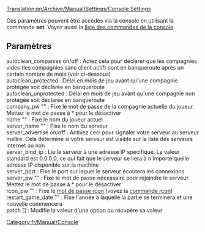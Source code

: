 [[Translation:en/Archive/Manual/Settings/Console Settings]]


Ces paramètres peuvent être accédés via la console en utilisant la commande '''set'''. Voyez aussi la [[fr/Manual/Commandes de console|liste des commandes de la console]].
== Paramètres ==
; autoclean_companies on/off : Actez cela pour déclarer que les compagnies vides (les compagnies sans client actif) sont en banqueroute après un certain nombre de mois (voir ci-dessous)
; autoclean_protected <mois> : Délai en mois de jeu avant qu'une compagnie protégée soit déclarée en banqueroute
; autoclean_unprotected <mois> : Délai en mois de jeu avant qu'une compagnie non protégée soit déclarée en banqueroute
; company_pw "<mot-de-passe>" : Fixe le mot de passe de la compagnie actuelle du joueur. Mettez le mot de passe à * pour le désactiver
; name "<nom-joueur>" : Fixe le nom du joueur actuel
; server_name "<nom>" : Fixe le nom du serveur
; server_advertise on/off : Activez ceci pour signaler votre serveur au serveur maître. Cela détermine si votre serveur est visible sur la liste des serveurs internet ou non
; server_bind_ip <ip> : Lie le serveur à une adresse IP spécifique. La valeur standard est 0.0.0.0, ce qui fait que le serveur se liera à n'importe quelle adresse IP disponible sur la machine
; server_port <port> : Fixe le port sur lequel le serveur écoutera les connexions
; server_pw "<mot-de-passe>" : Fixe le mot de passe nécessaire pour rejoindre le serveur. Mettez le mot de passe à * pour le désactiver
; rcon_pw "<mot-de-passe>" : Fixe le [[fr/Manual/Serveur dédié#controler-le-serveur-avec-rcon|mot de passe rcon]] (voyez la [[fr/Manual/Serveur dédié#controler-le-serveur-avec-rcon|commande rcon]])
; restart_game_date "<année>" : Fixe l'année à laquelle la partie se terminera et une nouvelle commencera
; patch <nom-option> [<valeur>] : Modifie la valeur d'une option ou récupère sa valeur

[[Category:fr/Manual/Console]]